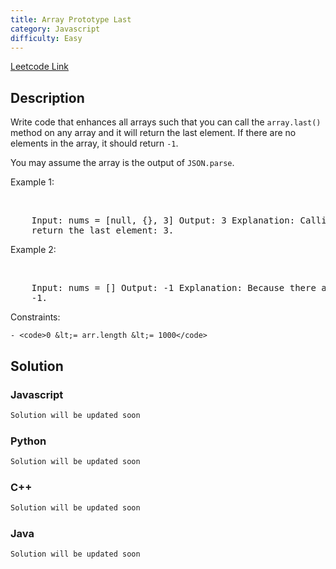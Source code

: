 ```yaml
---
title: Array Prototype Last
category: Javascript
difficulty: Easy
---
```


<Callout>

[Leetcode Link](https://leetcode.com/problems/array-prototype-last)

</Callout>

## Description

Write code that enhances all arrays such that you can call the <code>array.last()</code> method on any array and it will return the last element. If there are no elements in the array, it should return <code>-1</code>.

You may assume the array is the output of <code>JSON.parse</code>.

Example 1:

<br />
<pre className="overflow-x-auto">
	Input: nums = [null, {}, 3] Output: 3 Explanation: Calling nums.last() should
	return the last element: 3.
</pre>

Example 2:

<br />
<pre className="overflow-x-auto">
	Input: nums = [] Output: -1 Explanation: Because there are no elements, return
	-1.
</pre>

Constraints:

    - <code>0 &lt;= arr.length &lt;= 1000</code>

## Solution

### Javascript

```javascript
Solution will be updated soon
```

### Python

```python
Solution will be updated soon
```

### C++

```cpp
Solution will be updated soon
```

### Java

```java
Solution will be updated soon
```
